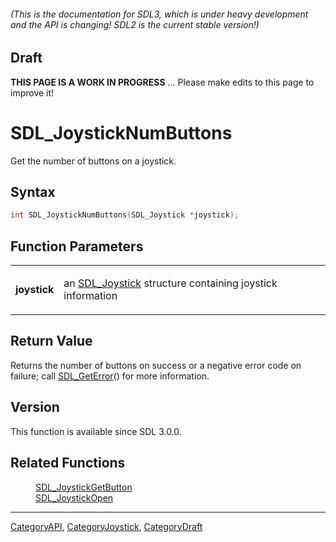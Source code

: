 ====== (This is the documentation for SDL3, which is under heavy development and the API is changing! SDL2 is the current stable version!) ======

== Draft ==

'''THIS PAGE IS A WORK IN PROGRESS''' ... Please make edits to this page to improve it!
= SDL_JoystickNumButtons =

Get the number of buttons on a joystick.

== Syntax ==

<syntaxhighlight lang='c'>
int SDL_JoystickNumButtons(SDL_Joystick *joystick);
</syntaxhighlight>

== Function Parameters ==

{|
|'''joystick'''
|an [[SDL_Joystick]] structure containing joystick information
|}

== Return Value ==

Returns the number of buttons on success or a negative error code on
failure; call [[SDL_GetError]]() for more information.

== Version ==

This function is available since SDL 3.0.0.

== Related Functions ==

:[[SDL_JoystickGetButton]]
:[[SDL_JoystickOpen]]

----
[[CategoryAPI]], [[CategoryJoystick]], [[CategoryDraft]]


